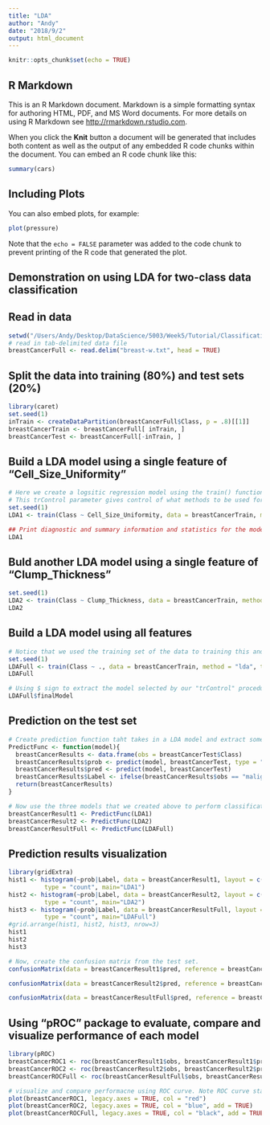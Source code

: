 ```yaml
---
title: "LDA"
author: "Andy"
date: "2018/9/2"
output: html_document
---
```


```r
knitr::opts_chunk$set(echo = TRUE)
```

## R Markdown

This is an R Markdown document. Markdown is a simple formatting syntax for authoring HTML, PDF, and MS Word documents. For more details on using R Markdown see <http://rmarkdown.rstudio.com>.

When you click the **Knit** button a document will be generated that includes both content as well as the output of any embedded R code chunks within the document. You can embed an R code chunk like this:

```r
summary(cars)
```

## Including Plots

You can also embed plots, for example:

```r
plot(pressure)
```

Note that the `echo = FALSE` parameter was added to the code chunk to prevent printing of the R code that generated the plot.

## Demonstration on using LDA for two-class data classification
## Read in data
```r
setwd("/Users/Andy/Desktop/DataScience/5003/Week5/Tutorial/Classification/")
# read in tab-delimited data file
breastCancerFull <- read.delim("breast-w.txt", head = TRUE)
```

## Split the data into training (80%) and test sets (20%)
```r
library(caret)
set.seed(1)
inTrain <- createDataPartition(breastCancerFull$Class, p = .8)[[1]]
breastCancerTrain <- breastCancerFull[ inTrain, ]
breastCancerTest <- breastCancerFull[-inTrain, ]
```

## Build a LDA model using a single feature of "Cell_Size_Uniformity"
```r
# Here we create a logsitic regression model using the train() function. For the "method" parameter, "glm" stands for "generalized linear model" and using "glm" correspond to calling the "glm" package. This call will produce a logistic regression model.
# This trControl parameter gives control of what methods to be used for evaluating and selecting model and how many times such procedure will be repeated. We will introduce model evaluation and selection in later lecutres.
set.seed(1)
LDA1 <- train(Class ~ Cell_Size_Uniformity, data = breastCancerTrain, method = "lda", trControl = trainControl(method = "repeatedcv", repeats = 5))

## Print diagnostic and summary information and statistics for the model
LDA1
```

## Buld another LDA model using a single feature of "Clump_Thickness"
```r
set.seed(1)
LDA2 <- train(Class ~ Clump_Thickness, data = breastCancerTrain, method = "lda", trControl = trainControl(method = "repeatedcv", repeats = 5))
LDA2
```

## Build a LDA model using all features
```r
# Notice that we used the training set of the data to training this and the above two LDA models.
set.seed(1)
LDAFull <- train(Class ~ ., data = breastCancerTrain, method = "lda", trControl = trainControl(method = "repeatedcv", repeats = 5))
LDAFull
```

```r
# Using $ sign to extract the model selected by our "trControl" procedure and print its information
LDAFull$finalModel
```

## Prediction on the test set
```r
# Create prediction function taht takes in a LDA model and extract some prediction in formation from this model on predicting test set and subsequently return these prediction information.
PredictFunc <- function(model){
  breastCancerResults <- data.frame(obs = breastCancerTest$Class)
  breastCancerResults$prob <- predict(model, breastCancerTest, type = "prob")[, "malignant"]
  breastCancerResults$pred <- predict(model, breastCancerTest)
  breastCancerResults$Label <- ifelse(breastCancerResults$obs == "malignant", "True Outcome: malignant", "True Outcome: benign")
  return(breastCancerResults)
}

# Now use the three models that we created above to perform classification on the test set of data.
breastCancerResult1 <- PredictFunc(LDA1)
breastCancerResult2 <- PredictFunc(LDA2)
breastCancerResultFull <- PredictFunc(LDAFull)
```


## Prediction results visualization
```r
library(gridExtra)
hist1 <- histogram(~prob|Label, data = breastCancerResult1, layout = c(2, 1), nint = 20, xlab = "Probability of malignancy",
          type = "count", main="LDA1")
hist2 <- histogram(~prob|Label, data = breastCancerResult2, layout = c(2, 1), nint = 20, xlab = "Probability of malignancy",
          type = "count", main="LDA2")
hist3 <- histogram(~prob|Label, data = breastCancerResultFull, layout = c(2, 1), nint = 20, xlab = "Probability of malignancy",
          type = "count", main="LDAFull")
#grid.arrange(hist1, hist2, hist3, nrow=3)
hist1
hist2
hist3
```

```r
# Now, create the confusion matrix from the test set.
confusionMatrix(data = breastCancerResult1$pred, reference = breastCancerResult1$obs)
```

```r
confusionMatrix(data = breastCancerResult2$pred, reference = breastCancerResult2$obs)
```

```r
confusionMatrix(data = breastCancerResultFull$pred, reference = breastCancerResultFull$obs)
```

## Using "pROC" package to evaluate, compare and visualize performance of each model
```r
library(pROC)
breastCancerROC1 <- roc(breastCancerResult1$obs, breastCancerResult1$prob)
breastCancerROC2 <- roc(breastCancerResult2$obs, breastCancerResult2$prob)
breastCancerROCFull <- roc(breastCancerResultFull$obs, breastCancerResultFull$prob)

# visualize and compare performacne using ROC curve. Note ROC curve stands for "receiver operating characteristic" curves
plot(breastCancerROC1, legacy.axes = TRUE, col = "red")
plot(breastCancerROC2, legacy.axes = TRUE, col = "blue", add = TRUE)
plot(breastCancerROCFull, legacy.axes = TRUE, col = "black", add = TRUE)
```

